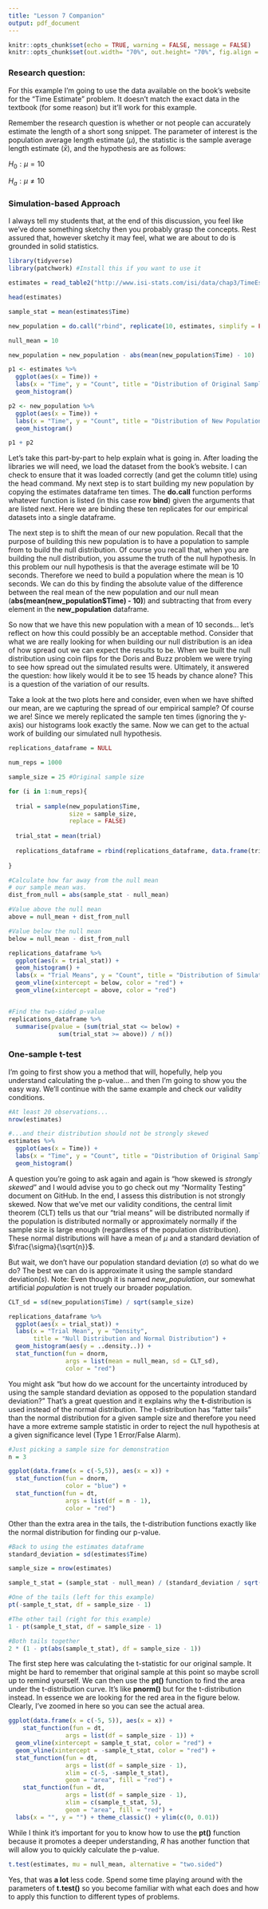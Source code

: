 ```yaml
---
title: "Lesson 7 Companion"
output: pdf_document
---
```


```r
knitr::opts_chunk$set(echo = TRUE, warning = FALSE, message = FALSE)
knitr::opts_chunk$set(out.width= "70%", out.height= "70%", fig.align = "center") 
```

### Research question: 
For this example I'm going to use the data available on the book's website for the "Time Estimate" problem.  It doesn't match the exact data in the textbook (for some reason) but it'll work for this example.

Remember the research question is whether or not people can accurately estimate the length of a short song snippet. The parameter of interest is the population average length estimate ($\mu$), the statistic is the sample average length estimate ($\bar{x}$), and the hypothesis are as follows:

$H_{0}: \mu = 10$

$H_{a}: \mu \neq 10$

### Simulation-based Approach

I always tell my students that, at the end of this discussion, you feel like we've done something sketchy then you probably grasp the concepts. Rest assured that, however sketchy it may feel, what we are about to do is grounded in solid statistics. 
```r
library(tidyverse)
library(patchwork) #Install this if you want to use it

estimates = read_table2("http://www.isi-stats.com/isi/data/chap3/TimeEstimate.txt")

head(estimates)

sample_stat = mean(estimates$Time)

new_population = do.call("rbind", replicate(10, estimates, simplify = FALSE))

null_mean = 10

new_population = new_population - abs(mean(new_population$Time) - 10)

p1 <- estimates %>%
  ggplot(aes(x = Time)) +
  labs(x = "Time", y = "Count", title = "Distribution of Original Sample") +
  geom_histogram()

p2 <- new_population %>%
  ggplot(aes(x = Time)) +
  labs(x = "Time", y = "Count", title = "Distribution of New Population") +
  geom_histogram()

p1 + p2
```
Let's take this part-by-part to help explain what is going in.  After loading the libraries we will need, we load the dataset from the book's website. I can check to ensure that it was loaded correctly (and get the column title) using the head command. My next step is to start building my new population by copying the estimates dataframe ten times. The **do.call** function performs whatever function is listed (in this case **r**ow **bind**) given the arguments that are listed next. Here we are binding these ten replicates for our empirical datasets into a single dataframe.

The next step is to shift the mean of our new population. Recall that the purpose of building this new population is to have a population to sample from to build the null distribution. Of course you recall that, when you are building the null distribution, you assume the truth of the null hypothesis. In this problem our null hypothesis is that the average estimate will be 10 seconds. Therefore we need to build a population where the mean is 10 seconds. We can do this by finding the absolute value of the difference between the real mean of the new population and our null mean (**abs(mean(new_population$Time) - 10)**) and subtracting that from every element in the **new_population** dataframe.

So now that we have this new population with a mean of 10 seconds... let's reflect on how this could possibly be an acceptable method. Consider that what we are really looking for when building our null distribution is an idea of how spread out we can expect the results to be. When we built the null distribution using coin flips for the Doris and Buzz problem we were trying to see how spread out the simulated results were. Ultimately, it answered the question: how likely would it be to see 15 heads by chance alone? This is a question of the variation of our results.

Take a look at the two plots here and consider, even when we have shifted our mean, are we capturing the spread of our empirical sample? Of course we are! Since we merely replicated the sample ten times (ignoring the y-axis) our histograms look exactly the same. Now we can get to the actual work of building our simulated null hypothesis.

```r
replications_dataframe = NULL

num_reps = 1000

sample_size = 25 #Original sample size

for (i in 1:num_reps){
  
  trial = sample(new_population$Time, 
                 size = sample_size, 
                 replace = FALSE)
  
  trial_stat = mean(trial)
  
  replications_dataframe = rbind(replications_dataframe, data.frame(trial_stat))
  
}

#Calculate how far away from the null mean
# our sample mean was.
dist_from_null = abs(sample_stat - null_mean)

#Value above the null mean
above = null_mean + dist_from_null

#Value below the null mean
below = null_mean - dist_from_null

replications_dataframe %>%
  ggplot(aes(x = trial_stat)) +
  geom_histogram() +
  labs(x = "Trial Means", y = "Count", title = "Distribution of Simulated Means") +
  geom_vline(xintercept = below, color = "red") +
  geom_vline(xintercept = above, color = "red")


#Find the two-sided p-value
replications_dataframe %>%
  summarise(pvalue = (sum(trial_stat <= below) + 
              sum(trial_stat >= above)) / n())
```

### One-sample t-test

I'm going to first show you a method that will, hopefully, help you understand calculating the p-value... and then I'm going to show you the 
easy way. We'll continue with the same example and check our validity conditions.

```r
#At least 20 observations...
nrow(estimates)

#...and their distribution should not be strongly skewed
estimates %>%
  ggplot(aes(x = Time)) +
  labs(x = "Time", y = "Count", title = "Distribution of Original Sample") +
  geom_histogram()
```
A question you're going to ask again and again is "how skewed is *strongly skewed*" and I would advise you to go check out my "Normality Testing" document on GitHub. In the end, I assess this distribution is not strongly skewed. Now that we've met our validity conditions, the central limit theorem (CLT) tells us that our "trial means" will be distributed normally if the population is distributed normally or approximately normally if the sample size is large enough (regardless of the population distribution). These normal distributions will have a mean of $\mu$ and a standard deviation of $\frac{\sigma}{\sqrt{n}}$. 

But wait, we don't have our population standard deviation ($\sigma$) so what do we do? The best we can do is approximate it using the sample standard deviation($s$). Note: Even though it is named *new_population*, our somewhat artificial *population* is not truely our broader population.

```r
CLT_sd = sd(new_population$Time) / sqrt(sample_size)

replications_dataframe %>%
  ggplot(aes(x = trial_stat)) +
  labs(x = "Trial Mean", y = "Density", 
       title = "Null Distribution and Normal Distribution") +
  geom_histogram(aes(y = ..density..)) +
  stat_function(fun = dnorm, 
                args = list(mean = null_mean, sd = CLT_sd),
                color = "red")
```
You might ask "but how do we account for the uncertainty introduced by using the sample standard deviation as opposed to the population standard deviation?" That's a great question and it explains why the **t**-distribution is used instead of the normal distribution. The t-distribution has "fatter tails" than the normal distribution for a given sample size and therefore you need have a more extreme sample statistic in order to reject the null hypothesis at a given significance level (Type 1 Error/False Alarm). 

```r
#Just picking a sample size for demonstration
n = 3

ggplot(data.frame(x = c(-5,5)), aes(x = x)) +
  stat_function(fun = dnorm,
                color = "blue") +
  stat_function(fun = dt,
                args = list(df = n - 1),
                color = "red")


```

Other than the extra area in the tails, the t-distribution functions exactly like the normal distribution for finding our p-value.

```r
#Back to using the estimates dataframe
standard_deviation = sd(estimates$Time)

sample_size = nrow(estimates)

sample_t_stat = (sample_stat - null_mean) / (standard_deviation / sqrt(sample_size))

#One of the tails (left for this example)
pt(-sample_t_stat, df = sample_size - 1)

#The other tail (right for this example)
1 - pt(sample_t_stat, df = sample_size - 1)

#Both tails together
2 * (1 - pt(abs(sample_t_stat), df = sample_size - 1))
```
The first step here was calculating the t-statistic for our original sample. It might be hard to remember that original sample at this point so maybe scroll up to remind yourself. We can then use the **pt()** function to find the area under the t-distribution curve. It's like **pnorm()** but for the t-distribution instead. In essence we are looking for the red area in the figure below. Clearly, I've zoomed in here so you can see the actual area.
```r
ggplot(data.frame(x = c(-5, 5)), aes(x = x)) +
    stat_function(fun = dt, 
                args = list(df = sample_size - 1)) +
  geom_vline(xintercept = sample_t_stat, color = "red") +
  geom_vline(xintercept = -sample_t_stat, color = "red") +
  stat_function(fun = dt, 
                args = list(df = sample_size - 1),
                xlim = c(-5, -sample_t_stat),
                geom = "area", fill = "red") +
    stat_function(fun = dt, 
                args = list(df = sample_size - 1),
                xlim = c(sample_t_stat, 5),
                geom = "area", fill = "red") +
  labs(x = "", y = "") + theme_classic() + ylim(c(0, 0.01))
```
While I think it's important for you to know how to use the **pt()** function because it promotes a deeper understanding, *R* has another function that will allow you to quickly calculate the p-value.
```r
t.test(estimates, mu = null_mean, alternative = "two.sided")
```
Yes, that was **a lot** less code. Spend some time playing around with the parameters of **t.test()** so you become familiar with what each does and how to apply this function to different types of problems.